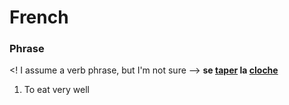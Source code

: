 =French=
===Phrase=== <! I assume a verb phrase, but I'm not sure -->
'''se [[taper]] la [[cloche]]'''
#To eat very well